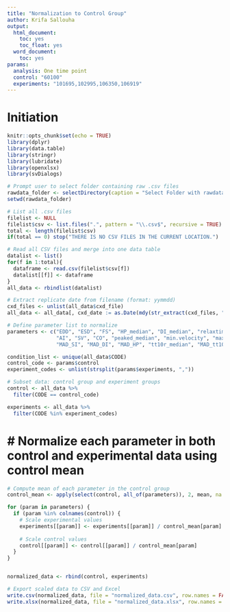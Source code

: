```yaml
---
title: "Normalization to Control Group"
author: Krifa Sallouha
output:
  html_document:
    toc: yes
    toc_float: yes
  word_document:
    toc: yes
params:
  analysis: One time point
  control: "60100"
  experiments: "101695,102995,106350,106919" 
---
```

# Initiation

```r
knitr::opts_chunk$set(echo = TRUE)
library(dplyr)        
library(data.table)    
library(stringr)      
library(lubridate) 
library(openxlsx)      
library(svDialogs)   
```


```r

# Prompt user to select folder containing raw .csv files
rawdata_folder <- selectDirectory(caption = "Select Folder with rawdata files", label = "rawdata files")
setwd(rawdata_folder)

# List all .csv files
filelist <- NULL
filelist$csv <- list.files(".", pattern = "\\.csv$", recursive = TRUE)
total <- length(filelist$csv)
if(total == 0) stop("THERE IS NO CSV FILES IN THE CURRENT LOCATION.")

# Read all CSV files and merge into one data table
datalist <- list()
for(f in 1:total){
  dataframe <- read.csv(filelist$csv[f])
  datalist[[f]] <- dataframe
}
all_data <- rbindlist(datalist)

# Extract replicate date from filename (format: yymmdd)
cxd_files <- unlist(all_data$cxd_file)
all_data <- all_data[, cxd_date := as.Date(mdy(str_extract(cxd_files, "[:digit:]{6}")))]

# Define parameter list to normalize
parameters <- c("EDD", "ESD", "FS", "HP_median", "DI_median", "relaxtime", "SI_median", 
                "AI", "SV", "CO", "peaked_median", "min.velocity", "max.velocity", 
                "MAD_SI", "MAD_DI", "MAD_HP", "tt10r_median", "MAD_tt10r")

condition_list <- unique(all_data$CODE)
control_code <- params$control
experiment_codes <- unlist(strsplit(params$experiments, ","))

# Subset data: control group and experiment groups
control <- all_data %>%
  filter(CODE == control_code)

experiments <- all_data %>%
  filter(CODE %in% experiment_codes)
```
# # Normalize each parameter in both control and experimental data using control mean

```r

# Compute mean of each parameter in the control group
control_mean <- apply(select(control, all_of(parameters)), 2, mean, na.rm = TRUE)

for (param in parameters) {
  if (param %in% colnames(control)) {
    # Scale experimental values
    experiments[[param]] <- experiments[[param]] / control_mean[param]
    
    # Scale control values
    control[[param]] <- control[[param]] / control_mean[param]
  }
}


normalized_data <- rbind(control, experiments)

# Export scaled data to CSV and Excel
write.csv(normalized_data, file = "normalized_data.csv", row.names = FALSE)
write.xlsx(normalized_data, file = "normalized_data.xlsx", row.names = FALSE)

```

